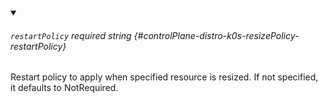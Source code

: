 
<details className="config-field" data-expandable="false" open>
<summary>

###### `restartPolicy` <span className="config-field-required" data-required="false">required</span> <span className="config-field-type">string</span> <span className="config-field-default"></span> <span className="config-field-enum"></span> {#controlPlane-distro-k0s-resizePolicy-restartPolicy}

Restart policy to apply when specified resource is resized.
If not specified, it defaults to NotRequired.

</summary>



</details>
